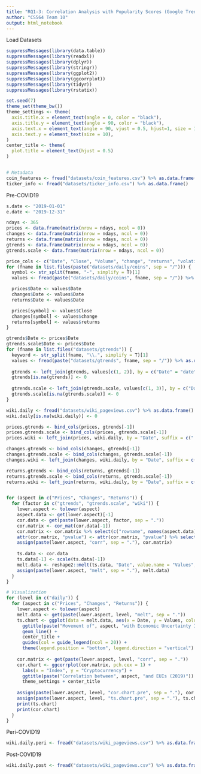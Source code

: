 ```yaml
---
title: "RQ1-3: Correlation Analysis with Popularity Scores (Google Trends and Wikipedia Pageview)"
author: "CS564 Team 10"
output: html_notebook
---
```


Load Datasets
```r
suppressMessages(library(data.table))
suppressMessages(library(readxl))
suppressMessages(library(dplyr))
suppressMessages(library(stringr))
suppressMessages(library(ggplot2))
suppressMessages(library(ggcorrplot))
suppressMessages(library(tidyr))
suppressMessages(library(rstatix))

set.seed(7)
theme_set(theme_bw())
theme_settings <- theme(
  axis.title.x = element_text(angle = 0, color = "black"), 
  axis.title.y = element_text(angle = 90, color = "black"),
  axis.text.x = element_text(angle = 90, vjust = 0.5, hjust=1, size = 10),
  axis.text.y = element_text(size = 10),
)
center_title <- theme(
  plot.title = element_text(hjust = 0.5)
)


# Metadata
coin_features <- fread("datasets/coin_features.csv") %>% as.data.frame()
ticker_info <- fread("datasets/ticker_info.csv") %>% as.data.frame()
```


Pre-COVID19
```r
s.date <- "2019-01-01"
e.date <- "2019-12-31"

ndays <- 365
prices <- data.frame(matrix(nrow = ndays, ncol = 0))
changes <- data.frame(matrix(nrow = ndays, ncol = 0))
returns <- data.frame(matrix(nrow = ndays, ncol = 0))
gtrends <- data.frame(matrix(nrow = ndays, ncol = 0))
gtrends.scale <- data.frame(matrix(nrow = ndays, ncol = 0))

price_cols <- c("Date", "Close", "Volume", "change", "returns", "volatility")
for (fname in list.files(paste("datasets/daily/coins", sep = "/"))) {
  symbol <- str_split(fname, "-", simplify = T)[1]
  values <- fread(paste("datasets/daily/coins", fname, sep = "/")) %>% filter(Date >= s.date & Date <= e.date) %>% select(all_of(price_cols)) %>% arrange(Date) %>% fill(everything(), .direction = "downup") %>% select_if(colSums(!is.na(.)) > 0)

  prices$Date <- values$Date
  changes$Date <- values$Date
  returns$Date <- values$Date

  prices[symbol] <- values$Close 
  changes[symbol] <- values$change
  returns[symbol] <- values$returns
}

gtrends$Date <- prices$Date
gtrends.scale$Date <- prices$Date
for (fname in list.files("datasets/gtrends")) {
  keyword <- str_split(fname, "\\.", simplify = T)[1]
  values <- fread(paste("datasets/gtrends", fname, sep = "/")) %>% as.data.frame() %>% filter(date >= s.date & date <= e.date) %>% arrange(date) %>% select(c(1, 2, 6))
  
  gtrends <- left_join(gtrends, values[c(1, 2)], by = c("Date" = "date"))
  gtrends[is.na(gtrends)] <- 0
  
  gtrends.scale <- left_join(gtrends.scale, values[c(1, 3)], by = c("Date" = "date"))
  gtrends.scale[is.na(gtrends.scale)] <- 0
}

wiki.daily <- fread("datasets/wiki_pageviews.csv") %>% as.data.frame() %>% filter(Date >= s.date & Date <= e.date) %>% arrange(Date)
wiki.daily[is.na(wiki.daily)] <- 0

prices.gtrends <- bind_cols(prices, gtrends[-1])
prices.gtrends.scale <- bind_cols(prices, gtrends.scale[-1])
prices.wiki <- left_join(prices, wiki.daily, by = "Date", suffix = c(".coin", "wiki"))

changes.gtrends <- bind_cols(changes, gtrends[-1])
changes.gtrends.scale <- bind_cols(changes, gtrends.scale[-1])
changes.wiki <- left_join(changes, wiki.daily, by = "Date", suffix = c(".coin", "wiki"))

returns.gtrends <- bind_cols(returns, gtrends[-1])
returns.gtrends.scale <- bind_cols(returns, gtrends.scale[-1])
returns.wiki <- left_join(returns, wiki.daily, by = "Date", suffix = c(".coin", "wiki"))


for (aspect in c("Prices", "Changes", "Returns")) {
  for (factor in c("gtrends", "gtrends.scale", "wiki")) {
    lower.aspect <- tolower(aspect)
    aspect.data <- get(lower.aspect)[-1]
    cor.data <- get(paste(lower.aspect, factor, sep = "."))
    cor.matrix <- cor_mat(cor.data[-1])
    cor.matrix <- cor.matrix %>% select(c("rowname", names(aspect.data))) %>% filter(!rowname %in% names(aspect.data))
    attr(cor.matrix, "pvalue") <- attr(cor.matrix, "pvalue") %>% select(c("rowname", names(aspect.data))) %>% filter(!rowname %in% names(aspect.data))
    assign(paste(lower.aspect, "corr", sep = "."), cor.matrix)
  
    ts.data <- cor.data
    ts.data[-1] <- scale(ts.data[-1])
    melt.data <- reshape2::melt(ts.data, "Date", value.name = "Values", variable.name = "Index")
    assign(paste(lower.aspect, "melt", sep = "."), melt.data)
  }
}

# Visualization
for (level in c("daily")) {
  for (aspect in c("Prices", "Changes", "Returns")) {
    lower.aspect <- tolower(aspect)
    melt.data <- get(paste(lower.aspect, level, "melt", sep = "."))
    ts.chart <- ggplot(data = melt.data, aes(x = Date, y = Values, color = Index)) +
      ggtitle(paste("Movement of", aspect, "with Economic Uncertainty Index (2019)")) +
      geom_line() + 
      center_title +
      guides(col = guide_legend(ncol = 20)) +
      theme(legend.position = "bottom", legend.direction = "vertical")
  
    cor.matrix <- get(paste(lower.aspect, level, "corr", sep = "."))
    cor.chart <- ggcorrplot(cor.matrix, pch.cex = 1) + 
      labs(x = "Index", y = "Cryptocurrency") + 
      ggtitle(paste("Correlation between", aspect, "and EUIs (2019)")) +
      theme_settings + center_title
    
    assign(paste(lower.aspect, level, "cor.chart.pre", sep = "."), cor.chart)
    assign(paste(lower.aspect, level, "ts.chart.pre", sep = "."), ts.chart)
    print(ts.chart)
    print(cor.chart)
  }
}

```

Peri-COVID19
```r
wiki.daily.peri <- fread("datasets/wiki_pageviews.csv") %>% as.data.frame() %>% filter(Date >= "2020-01-01" & Date <= "2020-12-31") %>% arrange(Date)

```

Post-COVID19
```r
wiki.daily.post <- fread("datasets/wiki_pageviews.csv") %>% as.data.frame() %>% filter(Date >= "2021-01-01") %>% arrange(Date)

```

